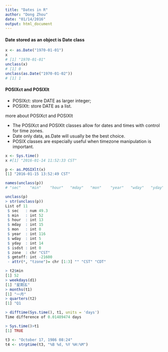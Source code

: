 ```yaml
---
title: "Dates in R"
author: "Dong Zhou"
date: "01/14/2016"
output: html_document
---
```


#### Date stored as an object is Date class

```R
x <- as.Date("1970-01-01")
x 
# [1] "1970-01-01"
unclass(x) 
# [1] 0
unclass(as.Date("1970-01-02"))
# [1] 1
```

#### POSIXct and POSIXlt

- POSIXct: store DATE as larger integer;
- POSIXlt: store DATE as a list. 

more about POSIXct and POSIXlt

- The POSIXct and POSIXlt classes allow for dates and times with control for time zones. 
- Date only data, as.Date will usually be the best choice.
- POSIX classes are especially useful when timezone manipulation is important.


```R
x <- Sys.time()
x #[1] "2016-01-14 11:52:33 CST"

p <- as.POSIXlt(x)
[1] "2016-01-15 13:52:49 CST"

names(unclass(p))
# "sec"    "min"    "hour"   "mday"   "mon"    "year"   "wday"   "yday"   "isdst"  "zone"  "gmtoff

unclass(p)
> str(unclass(p))
List of 11
 $ sec   : num 49.3
 $ min   : int 52
 $ hour  : int 13
 $ mday  : int 15
 $ mon   : int 0
 $ year  : int 116
 $ wday  : int 5
 $ yday  : int 14
 $ isdst : int 0
 $ zone  : chr "CST"
 $ gmtoff: int -21600
 - attr(*, "tzone")= chr [1:3] "" "CST" "CDT"
```

```R
> t2$min
[1] 52
> weekdays(d1)
[1] "星期五"
> months(t1)
[1] "一月"
> quarters(t2)
[1] "Q1
```

```R
> difftime(Sys.time(), t1, units = 'days')
Time difference of 0.01489474 days
```

```R
> Sys.time()>t1
[1] TRUE
```

```R
t3 <- "October 17, 1986 08:24"
t4 <- strptime(t3, "%B %d, %Y %H:%M")
```
